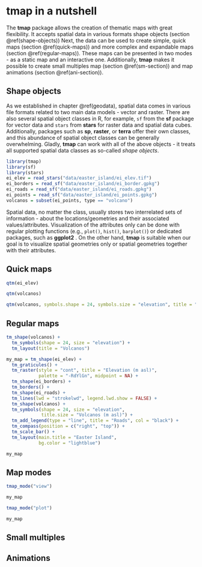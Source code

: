 # **tmap** in a nutshell {#nutshell}

The **tmap** package allows the creation of thematic maps with great flexibility.
It accepts spatial data in various formats shape objects (section \@ref(shape-objects))
Next, the data can be used to create simple, quick maps (section \@ref(quick-maps)) and more complex and expandable maps (section \@ref(regular-maps)).
These maps can be presented in two modes - as a static map and an interactive one.
Additionally, **tmap** makes it possible to create small multiples map (section \@ref(sm-section)) and map animations (section \@ref(ani-section)).

## Shape objects

As we established in chapter \@ref(geodata), spatial data comes in various file formats related to two main data models - vector and raster.
There are also several spatial object classes in R, for example, `sf` from the **sf** package for vector data and `stars` from **stars** for raster data and spatial data cubes.
Additionally, packages such as **sp**, **raster**, or **terra** offer their own classes, and this abundance of spatial object classes can be generally overwhelming.
Gladly, **tmap** can work with all of the above objects - it treats all supported spatial data classes as so-called *shape objects*.

<!-- for example, below, we read ... -->

```r
library(tmap)
library(sf)
library(stars)
ei_elev = read_stars("data/easter_island/ei_elev.tif")
ei_borders = read_sf("data/easter_island/ei_border.gpkg")
ei_roads = read_sf("data/easter_island/ei_roads.gpkg")
ei_points = read_sf("data/easter_island/ei_points.gpkg")
volcanos = subset(ei_points, type == "volcano")
```

<!-- ref also to data appendix -->

Spatial data, no matter the class, usually stores two interrelated sets of information - about the locations/geometries and their associated values/attributes.
Visualization of the attributes only can be done with regular plotting functions (e.g., `plot()`, `hist()`, `barplot()`) or dedicated packages, such as **ggplot2** <!--cite-->.
On the other hand, **tmap** is suitable when our goal is to visualize spatial geometries only or spatial geometries together with their attributes.

## Quick maps

<!-- customization vs quick map -->
<!-- exploration vs communication -->
```r
qtm(ei_elev)
```

```r
qtm(volcanos)
```

```r
qtm(volcanos, symbols.shape = 24, symbols.size = "elevation", title = "Volcanos")
```

## Regular maps

<!-- mention tmap elements -->

<!-- reproduce the above plot -->
```r
tm_shape(volcanos) +
  tm_symbols(shape = 24, size = "elevation") +
  tm_layout(title = "Volcanos")
```


<!-- add a complete map code -->
<!-- - Layered approach (grammar of graphics) -->
<!-- explain line by line -->
<!-- ref to other parts of the book -->

```r
my_map = tm_shape(ei_elev) +
  tm_graticules() +
  tm_raster(style = "cont", title = "Elevation (m asl)",
            palette = "-RdYlGn", midpoint = NA) +
  tm_shape(ei_borders) + 
  tm_borders() +
  tm_shape(ei_roads) + 
  tm_lines(lwd = "strokelwd", legend.lwd.show = FALSE) +
  tm_shape(volcanos) +
  tm_symbols(shape = 24, size = "elevation",
             title.size = "Volcanos (m asl)") +
  tm_add_legend(type = "line", title = "Roads", col = "black") +
  tm_compass(position = c("right", "top")) +
  tm_scale_bar() +
  tm_layout(main.title = "Easter Island",
            bg.color = "lightblue")
```

```r
my_map
```

<!-- refs  -->


## Map modes

<!-- static maps, default -->
<!-- interactive maps -->
```r
tmap_mode("view")
```

```r
my_map
```

```r
tmap_mode("plot")
```

```r
my_map
```

## Small multiples {#sm-section}

## Animations {#ani-section}
